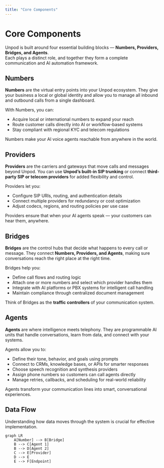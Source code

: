 ```yaml
---
title: "Core Components"
---
```


# Core Components

Unpod is built around four essential building blocks — **Numbers, Providers, Bridges, and Agents**.  
Each plays a distinct role, and together they form a complete communication and AI automation framework.

## Numbers

**Numbers** are the virtual entry points into your Unpod ecosystem. They give your business a local or global identity and allow you to manage all inbound and outbound calls from a single dashboard.

With Numbers, you can:

- Acquire local or international numbers to expand your reach  
- Route customer calls directly into AI or workflow-based systems  
- Stay compliant with regional KYC and telecom regulations  

Numbers make your AI voice agents reachable from anywhere in the world.

## Providers

**Providers** are the carriers and gateways that move calls and messages beyond Unpod. You can use **Unpod’s built-in SIP trunking** or connect **third-party SIP or telecom providers** for added flexibility and control.

Providers let you:

- Configure SIP URIs, routing, and authentication details  
- Connect multiple providers for redundancy or cost optimization  
- Adjust codecs, regions, and routing policies per use case  

Providers ensure that when your AI agents speak — your customers can hear them, anywhere.

## Bridges

**Bridges** are the control hubs that decide what happens to every call or message. They connect **Numbers, Providers, and Agents**, making sure conversations reach the right place at the right time.

Bridges help you:

- Define call flows and routing logic  
- Attach one or more numbers and select which provider handles them  
- Integrate with AI platforms or PBX systems for intelligent call handling  
- Maintain compliance through centralized document management  

Think of Bridges as the **traffic controllers** of your communication system.

## Agents

**Agents** are where intelligence meets telephony. They are programmable AI units that handle conversations, learn from data, and connect with your systems.

Agents allow you to:

- Define their tone, behavior, and goals using prompts  
- Connect to CRMs, knowledge bases, or APIs for smarter responses  
- Choose speech recognition and synthesis providers  
- Assign phone numbers so customers can call agents directly  
- Manage retries, callbacks, and scheduling for real-world reliability  

Agents transform your communication lines into smart, conversational experiences.

## Data Flow

Understanding how data moves through the system is crucial for effective implementation.

```mermaid
graph LR
    A[Number] --> B[Bridge]
    B --> C[Agent 1]
    B --> D[Agent 2]
    C --> E[Provider]
    D --> E
    E --> F[Endpoint]
```

